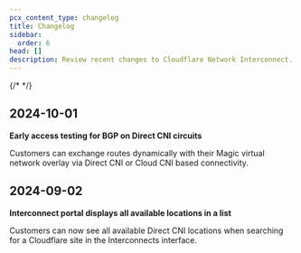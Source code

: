 ```yaml
---
pcx_content_type: changelog
title: Changelog
sidebar:
  order: 6
head: []
description: Review recent changes to Cloudflare Network Interconnect.
---
```



{/* <!-- Actual content lives in /src/content/changelog/network-interconnect/. Update the file there for new entries to appear here. For more details, refer to https://developers.cloudflare.com/style-guide/documentation-content-strategy/content-types/changelog/#yaml-file --> */}

<ProductChangelog product="network-interconnect" hideEntry="2024-06-16-cloudflare-one"/>

## 2024-10-01

**Early access testing for BGP on Direct CNI circuits**

Customers can exchange routes dynamically with their Magic virtual network overlay via Direct CNI or Cloud CNI based connectivity.

## 2024-09-02

**Interconnect portal displays all available locations in a list**

Customers can now see all available Direct CNI locations when searching for a Cloudflare site in the Interconnects interface.
